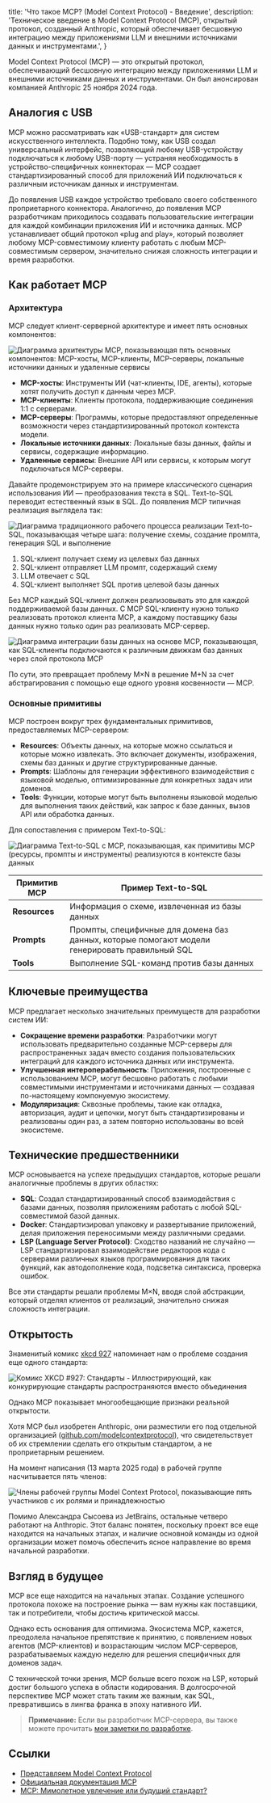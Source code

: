 
  title: 'Что такое MCP? (Model Context Protocol) - Введение',
  description:
    'Техническое введение в Model Context Protocol (MCP), открытый протокол, созданный Anthropic, который обеспечивает бесшовную интеграцию между приложениями LLM и внешними источниками данных и инструментами.',
}


Model Context Protocol (MCP) — это открытый протокол, обеспечивающий бесшовную интеграцию между приложениями LLM и внешними источниками данных и инструментами. Он был анонсирован компанией Anthropic 25 ноября 2024 года.

## Аналогия с USB

MCP можно рассматривать как «USB-стандарт» для систем искусственного интеллекта. Подобно тому, как USB создал универсальный интерфейс, позволяющий любому USB-устройству подключаться к любому USB-порту — устраняя необходимость в устройство-специфичных коннекторах — MCP создает стандартизированный способ для приложений ИИ подключаться к различным источникам данных и инструментам.

До появления USB каждое устройство требовало своего собственного проприетарного коннектора. Аналогично, до появления MCP разработчикам приходилось создавать пользовательские интеграции для каждой комбинации приложения ИИ и источника данных. MCP устанавливает общий протокол «plug and play», который позволяет любому MCP-совместимому клиенту работать с любым MCP-совместимым сервером, значительно снижая сложность интеграции и время разработки.

## Как работает MCP

### Архитектура

MCP следует клиент-серверной архитектуре и имеет пять основных компонентов:

<Image
  src={mcpArchitecture}
  alt="Диаграмма архитектуры MCP, показывающая пять основных компонентов: MCP-хосты, MCP-клиенты, MCP-серверы, локальные источники данных и удаленные сервисы"
/>

- **MCP-хосты**: Инструменты ИИ (чат-клиенты, IDE, агенты), которые хотят получить доступ к данным через MCP.
- **MCP-клиенты**: Клиенты протокола, поддерживающие соединения 1:1 с серверами.
- **MCP-серверы**: Программы, которые предоставляют определенные возможности через стандартизированный протокол контекста модели.
- **Локальные источники данных**: Локальные базы данных, файлы и сервисы, содержащие информацию.
- **Удаленные сервисы**: Внешние API или сервисы, к которым могут подключаться MCP-серверы.

Давайте продемонстрируем это на примере классического сценария использования ИИ — преобразования текста в SQL. Text-to-SQL переводит естественный язык в SQL. До появления MCP типичная реализация выглядела так:

<Image
  src={textToSqlClassic}
  alt="Диаграмма традиционного рабочего процесса реализации Text-to-SQL, показывающая четыре шага: получение схемы, создание промпта, генерация SQL и выполнение"
/>

1. SQL-клиент получает схему из целевых баз данных
2. SQL-клиент отправляет LLM промпт, содержащий схему
3. LLM отвечает с SQL
4. SQL-клиент выполняет SQL против целевой базы данных

Без MCP каждый SQL-клиент должен реализовывать это для каждой поддерживаемой базы данных. С MCP SQL-клиенту нужно только реализовать протокол клиента MCP, а каждому поставщику базы данных нужно только один раз реализовать MCP-сервер.

<Image
  src={databaseMcp}
  alt="Диаграмма интеграции базы данных на основе MCP, показывающая, как SQL-клиенты подключаются к различным движкам баз данных через слой протокола MCP"
/>

По сути, это превращает проблему M×N в решение M+N за счет абстрагирования с помощью еще одного уровня косвенности — MCP.

### Основные примитивы

MCP построен вокруг трех фундаментальных примитивов, предоставляемых MCP-сервером:

- **Resources**: Объекты данных, на которые можно ссылаться и которые можно извлекать. Это включает документы, изображения, схемы баз данных и другие структурированные данные.
- **Prompts**: Шаблоны для генерации эффективного взаимодействия с языковой моделью, оптимизированные для конкретных задач или доменов.
- **Tools**: Функции, которые могут быть выполнены языковой моделью для выполнения таких действий, как запрос к базе данных, вызов API или обработка данных.

Для сопоставления с примером Text-to-SQL:

<Image
  src={textToSqlMcp}
  alt="Диаграмма Text-to-SQL с MCP, показывающая, как примитивы MCP (ресурсы, промпты и инструменты) реализуются в контексте базы данных"
/>

| Примитив MCP | Пример Text-to-SQL |
| ------------- | ------------------------------------------------------------------------- |
| **Resources** | Информация о схеме, извлеченная из базы данных |
| **Prompts** | Промпты, специфичные для домена баз данных, которые помогают модели генерировать правильный SQL |
| **Tools** | Выполнение SQL-команд против базы данных |

## Ключевые преимущества

MCP предлагает несколько значительных преимуществ для разработки систем ИИ:

- **Сокращение времени разработки**: Разработчики могут использовать предварительно созданные MCP-серверы для распространенных задач вместо создания пользовательских интеграций для каждого источника данных или инструмента.
- **Улучшенная интероперабельность**: Приложения, построенные с использованием MCP, могут бесшовно работать с любыми совместимыми инструментами и источниками данных — создавая по-настоящему компонуемую экосистему.
- **Модуляризация**: Сквозные проблемы, такие как отладка, авторизация, аудит и цепочки, могут быть стандартизированы и реализованы один раз, а затем повторно использованы во всей экосистеме.

## Технические предшественники

MCP основывается на успехе предыдущих стандартов, которые решали аналогичные проблемы в других областях:

- **SQL**: Создал стандартизированный способ взаимодействия с базами данных, позволяя приложениям работать с любой SQL-совместимой базой данных.
- **Docker**: Стандартизировал упаковку и развертывание приложений, делая приложения переносимыми между различными средами.
- **LSP (Language Server Protocol)**: Сходство названий не случайно — LSP стандартизировал взаимодействие редакторов кода с серверами различных языков программирования для таких функций, как автодополнение кода, подсветка синтаксиса, проверка ошибок.

Все эти стандарты решали проблемы M×N, вводя слой абстракции, который отделял клиентов от реализаций, значительно снижая сложность интеграции.

## Открытость

Знаменитый комикс [xkcd 927](https://xkcd.com/927/) напоминает нам о проблеме создания еще одного стандарта:

<Image
  src={xkcdStandards}
  alt="Комикс XKCD #927: Стандарты - Иллюстрирующий, как конкурирующие стандарты распространяются вместо объединения"
/>

Однако MCP показывает многообещающие признаки реальной открытости.

Хотя MCP был изобретен Anthropic, они разместили его под отдельной организацией ([github.com/modelcontextprotocol](https://github.com/modelcontextprotocol)), что свидетельствует об их стремлении сделать его открытым стандартом, а не проприетарным решением.

На момент написания (13 марта 2025 года) в рабочей группе насчитывается пять членов:

<Image
  src={mcpMembers}
  alt="Члены рабочей группы Model Context Protocol, показывающие пять участников с их ролями и принадлежностью"
/>

Помимо Александра Сысоева из JetBrains, остальные четверо работают на Anthropic. Этот баланс понятен, поскольку проект все еще находится на начальных этапах, и наличие основной команды из одной организации может помочь обеспечить ясное направление во время начальной разработки.

## Взгляд в будущее

MCP все еще находится на начальных этапах. Создание успешного протокола похоже на построение рынка — вам нужны как поставщики, так и потребители, чтобы достичь критической массы.

Однако есть основания для оптимизма. Экосистема MCP, кажется, преодолела начальное препятствие к принятию, с появлением новых агентов (MCP-клиентов) и возрастающим числом MCP-серверов, разрабатываемых каждую неделю для решения специфичных для доменов задач.

С технической точки зрения, MCP больше всего похож на LSP, который достиг большого успеха в области кодирования. В долгосрочной перспективе MCP может стать таким же важным, как SQL, превратившись в лингва франка в эпоху нативного ИИ.

> **Примечание:** Если вы разработчик MCP-сервера, вы также можете прочитать [мои заметки по разработке](/articles/notes-on-implementing-mcp-server).

## Ссылки

- [Представляем Model Context Protocol](https://www.anthropic.com/news/model-context-protocol)
- [Официальная документация MCP](https://modelcontextprotocol.io/introduction)
- [MCP: Мимолетное увлечение или будущий стандарт?](https://blog.langchain.dev/mcp-fad-or-fixture/)